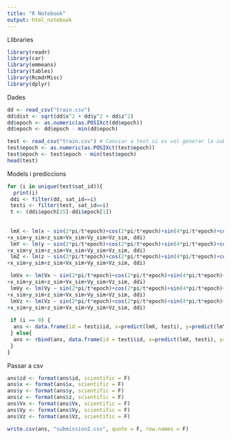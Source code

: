 ```yaml
---
title: "R Notebook"
output: html_notebook
---
```




Llibraries
```r
library(readr)
library(car)
library(emmeans)
library(tables)
library(RcmdrMisc)
library(dplyr)
```

Dades
```r
dd <- read_csv("train.csv")
dd$dist <- sqrt(dd$x^2 + dd$y^2 + dd$z^2)
dd$epoch <- as.numeric(as.POSIXct(dd$epoch))
dd$epoch <- dd$epoch - min(dd$epoch)

test <- read_csv("train.csv") # Canviar a test si es vol generar la submission (també s'ha de canviar el if del bucle)
test$epoch <- as.numeric(as.POSIXct(test$epoch))
test$epoch <- test$epoch - min(test$epoch)
head(test)
```

Models i prediccions
```r
for (i in unique(test$sat_id)){
  print(i)
 ddi <- filter(dd, sat_id==i)
 testi <- filter(test, sat_id==i)
 t <- (ddi$epoch[25]-ddi$epoch[1])
 
 
 lmX <- lm(x ~ sin(2*pi/t*epoch)+cos(2*pi/t*epoch)+sin(4*pi/t*epoch)+cos(4*pi/t*epoch)+sin(6*pi/t*epoch)+cos(6*pi/t*epoch)+sin(8*pi/t*epoch)+cos(8*pi/t*epoch)+sin(10*pi/t*epoch)+cos(10*pi/t*epoch)
+x_sim+y_sim+z_sim+Vx_sim+Vy_sim+Vz_sim, ddi)
 lmY <- lm(y ~ sin(2*pi/t*epoch)+cos(2*pi/t*epoch)+sin(4*pi/t*epoch)+cos(4*pi/t*epoch)+sin(6*pi/t*epoch)+cos(6*pi/t*epoch)+sin(8*pi/t*epoch)+cos(8*pi/t*epoch)+sin(10*pi/t*epoch)+cos(10*pi/t*epoch)
+x_sim+y_sim+z_sim+Vx_sim+Vy_sim+Vz_sim, ddi)
 lmZ <- lm(z ~ sin(2*pi/t*epoch)+cos(2*pi/t*epoch)+sin(4*pi/t*epoch)+cos(4*pi/t*epoch)+sin(6*pi/t*epoch)+cos(6*pi/t*epoch)+sin(8*pi/t*epoch)+cos(8*pi/t*epoch)+sin(10*pi/t*epoch)+cos(10*pi/t*epoch)
+x_sim+y_sim+z_sim+Vx_sim+Vy_sim+Vz_sim, ddi)

 lmVx <- lm(Vx ~ sin(2*pi/t*epoch)+cos(2*pi/t*epoch)+sin(4*pi/t*epoch)+cos(4*pi/t*epoch)+sin(6*pi/t*epoch)+cos(6*pi/t*epoch)+sin(8*pi/t*epoch)+cos(8*pi/t*epoch)+sin(10*pi/t*epoch)+cos(10*pi/t*epoch)
+x_sim+y_sim+z_sim+Vx_sim+Vy_sim+Vz_sim, ddi)
 lmVy <- lm(Vy ~ sin(2*pi/t*epoch)+cos(2*pi/t*epoch)+sin(4*pi/t*epoch)+cos(4*pi/t*epoch)+sin(6*pi/t*epoch)+cos(6*pi/t*epoch)+sin(8*pi/t*epoch)+cos(8*pi/t*epoch)+sin(10*pi/t*epoch)+cos(10*pi/t*epoch)
+x_sim+y_sim+z_sim+Vx_sim+Vy_sim+Vz_sim, ddi)
 lmVz <- lm(Vz ~ sin(2*pi/t*epoch)+cos(2*pi/t*epoch)+sin(4*pi/t*epoch)+cos(4*pi/t*epoch)+sin(6*pi/t*epoch)+cos(6*pi/t*epoch)+sin(8*pi/t*epoch)+cos(8*pi/t*epoch)+sin(10*pi/t*epoch)+cos(10*pi/t*epoch)
+x_sim+y_sim+z_sim+Vx_sim+Vy_sim+Vz_sim, ddi)
  
 if (i == 0) {
  ans <- data.frame(id = testi$id, x=predict(lmX, testi), y=predict(lmY, testi), z=predict(lmZ, testi), Vx=predict(lmVx, testi), Vy=predict(lmVy, testi), Vz=predict(lmVz, testi))
 } else{
  ans <- rbind(ans, data.frame(id = testi$id, x=predict(lmX, testi), y=predict(lmY, testi), z=predict(lmZ, testi), Vx=predict(lmVx, testi), Vy=predict(lmVy, testi), Vz=predict(lmVz, testi)))
 }
}
```

Passar a csv
```r
ans$id <- format(ans$id, scientific = F)
ans$x <- format(ans$x, scientific = F)
ans$y <- format(ans$y, scientific = F)
ans$z <- format(ans$z, scientific = F)
ans$Vx <- format(ans$Vx, scientific = F)
ans$Vy <- format(ans$Vy, scientific = F)
ans$Vz <- format(ans$Vz, scientific = F)

write.csv(ans, "submission2.csv", quote = F, row.names = F)
```